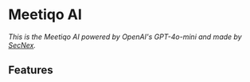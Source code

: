 # Meetiqo AI

_This is the Meetiqo AI powered by OpenAI's GPT-4o-mini and made by [SecNex](https://secnex.io)._

## Features
